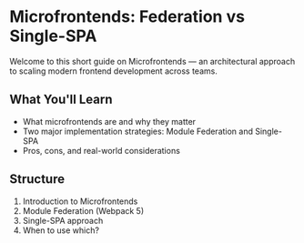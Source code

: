 # Microfrontends: Federation vs Single-SPA

Welcome to this short guide on Microfrontends — an architectural approach to scaling modern frontend development across teams.

## What You'll Learn

- What microfrontends are and why they matter
- Two major implementation strategies: Module Federation and Single-SPA
- Pros, cons, and real-world considerations

## Structure

1. Introduction to Microfrontends
2. Module Federation (Webpack 5)
3. Single-SPA approach
4. When to use which?
